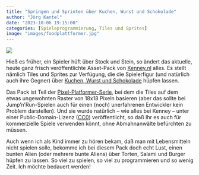 ```yaml
---
title: "Springen und Sprinten über Kuchen, Wurst und Schokolade"
author: "Jörg Kantel"
date: "2023-10-06 19:15:00"
categories: [Spieleprogrammierung, Tiles und Sprites]
image: "images/foodplattformer.jpg"
---
```


[![](images/foodplattformer-b.jpg)](https://kenney.nl/media/pages/assets/pixel-platformer-food-expansion/a86f638b94-1696596505/sample.png)

Hieß es früher, ein Spieler hüft über Stock und Stein, so ändert das aktuelle, heute ganz frisch veröffentlichte Asset-Pack von [Kenney.nl](https://kenney.nl/) alles. Es stellt nämlich Tiles und Sprites zur Verfügung, die die Spielerfigur (und natürlich auch ihre Gegner) über [Kuchen, Wurst und Schokolade](https://kenney.nl/assets/pixel-platformer-food-expansion) hüpfen lassen.

Das Pack ist Teil der [Pixel-Platformer-Serie](https://kenney.nl/assets/series:Pixel%20Platformer), bei dem die Tiles auf dem etwas ungewohnten Raster von 18x18&nbsp;Pixeln basieren (aber das sollte bei Jump'n'Run-Spielen auch für einen (noch) unerfahrenen Entwickler kein Problem darstellen). Und sie wurde natürlich -- wie alles bei Kenney -- unter einer Public-Domain-Lizenz ([CC0](https://creativecommons.org/public-domain/cc0/)) veröffentlicht, so daß Ihr es auch für kommerzielle Spiele verwenden könnt, ohne Abmahnanwälte befürchten zu müssen.

Auch wenn ich als Kind immer zu hören bekam, daß man mit Lebensmitteln nicht spielen solle, bekomme ich bei diesem Pack doch echt Lust, einen bunten Alien (oder mehrere bunte Aliens) über Torten, Salami und Burger hüpfen zu lassen. So viel zu spielen, so viel zu programmieren und so wenig Zeit. Ich möchte bedauert werden!